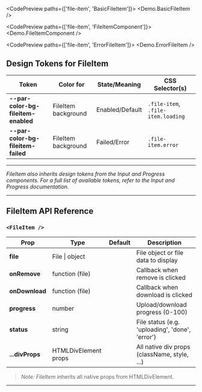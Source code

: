 
<CodePreview paths={['file-item', 'BasicFileItem']}>
  <Demo.BasicFileItem />
</CodePreview>

<CodePreview paths={['file-item', 'FileItemComponent']}>
  <Demo.FileItemComponent />
</CodePreview>

<CodePreview paths={['file-item', 'ErrorFileItem']}>
  <Demo.ErrorFileItem />
</CodePreview>

## Design Tokens for FileItem

| **Token**                           | **Color for**       | **State/Meaning** | **CSS Selector(s)**                |
| ----------------------------------- | ------------------- | ----------------- | ---------------------------------- |
| **--par-color-bg-fileitem-enabled** | FileItem background | Enabled/Default   | `.file-item`, `.file-item.loading` |
| **--par-color-bg-fileitem-failed**  | FileItem background | Failed/Error      | `.file-item.error`                 |

---

_FileItem also inherits design tokens from the Input and Progress components. For a full list of available tokens, refer to the Input and Progress documentation._

---

## FileItem API Reference

### `<FileItem />`

| **Prop**        | **Type**             | **Default** | **Description**                                 |
| --------------- | -------------------- | ----------- | ----------------------------------------------- |
| **file**        | File \| object       |             | File object or file data to display             |
| **onRemove**    | function (file)      |             | Callback when remove is clicked                 |
| **onDownload**  | function (file)      |             | Callback when download is clicked               |
| **progress**    | number               |             | Upload/download progress (0-100)                |
| **status**      | string               |             | File status (e.g. 'uploading', 'done', 'error') |
| **...divProps** | HTMLDivElement props |             | All native div props (className, style, ...)    |

> _Note:_ _FileItem_ inherits all native props from HTMLDivElement.

---
